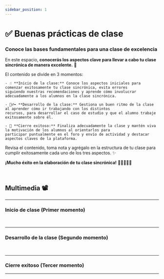 ```yaml
---
sidebar_position: 1
---
```



# ✅ Buenas prácticas de clase

### Conoce las bases fundamentales para una clase de excelencia

En este espacio, **conocerás los aspectos clave para llevar a cabo tu clase sincrónica de manera excelente.** 💯

El contenido se divide en 3 momentos:

    - ☝️ **Inicio de la clase:** Conoce los aspectos iniciales para comenzar exitosamente tu clase sincrónica, evita errores 
    siguiendo nuestras recomendaciones y aprende cómo involucrar adecuadamente a los alumnos en la clase sincrónica.

    - 🏃‍♂️‍➡️ **Desarrollo de la clase:** Gestiona un buen ritmo de la clase al aprender cómo ir trabajando con los distintos
    recursos, para desarrollar el caso de estudio y que el alumno trabaje exitosamente sobre él.

    - 🏁 **Cierre exitoso:** Finaliza adecuadamente la clase y mantén viva la motivación de los alumnos al orientarlos para
    participar puntualmente en el foro y envío de actividad y destacar aspectos claves de la plataforma.

Revisa el contenido, toma nota y agrégalo en la estructura de tu clase para cumplir exitosamente cada uno de los tres aspectos. ✨

**¡Mucho éxito en la elaboración de tu clase sincrónica!** 🧠👩‍🏫👨‍🏫

<br />

## Multimedia 📽️

---

### Inicio de clase (Primer momento)

<VideoIntro title="" videoUrl="https://www.youtube.com/embed/_8wA0J3q33A" />

<br />

---

### Desarrollo de la clase (Segundo momento)

<VideoIntro title="" videoUrl="https://www.youtube.com/embed/iJECH4Vz-zI" />

<br />

---

### Cierre exitoso (Tercer momento)

<VideoIntro title="" videoUrl="https://www.youtube.com/embed/FUiyq6F6cGw" />

---